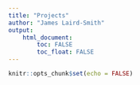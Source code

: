 ```yaml
---
title: "Projects"
author: "James Laird-Smith"
output: 
    html_document:
        toc: FALSE
        toc_float: FALSE
---
```


```r
knitr::opts_chunk$set(echo = FALSE)
```
